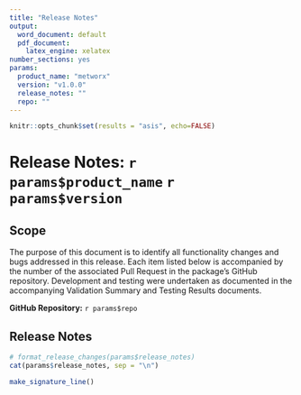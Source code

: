 ```yaml
---
title: "Release Notes"
output:
  word_document: default
  pdf_document:
    latex_engine: xelatex
number_sections: yes
params:
  product_name: "metworx"
  version: "v1.0.0"
  release_notes: ""
  repo: ""
---
```


```r
knitr::opts_chunk$set(results = "asis", echo=FALSE)
```

# Release Notes: `r params$product_name` `r params$version`

## Scope
The purpose of this document is to identify all functionality changes and bugs addressed in this release. Each item listed below is accompanied by the number of the associated Pull Request in the package's GitHub repository. Development and testing were undertaken as documented in the accompanying Validation Summary and Testing Results documents.

**GitHub Repository:** `r params$repo`

## Release Notes
```r
# format_release_changes(params$release_notes)
cat(params$release_notes, sep = "\n")
```

\newpage

```r
make_signature_line()
```

